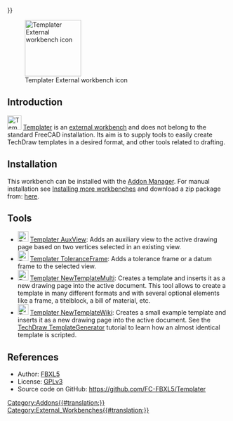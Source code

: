 <languages/>
{{UnfinishedDocu{{#translation:}}}}

{{VeryImportantMessage|This workbench is launched with tools that are still in proof of concept state and need a bit feedback to turn them into proper tools.}}

[[Image:Templater_workbench_icon.svg|thumb|128px|Templater External workbench icon]]

{{TOCright}}

==Introduction==

[[Image:Templater_workbench_icon.svg|32px]] [[Templater_Workbench|Templater]] is an [[External_workbenches|external workbench]] and does not belong to the standard FreeCAD installation. Its aim is to supply tools to easily create TechDraw templates in a desired format, and other tools related to drafting.

==Installation==

This workbench can be installed with the [[Std_AddonMgr|Addon Manager]]. For manual installation see [[Installing_more_workbenches|Installing more workbenches]] and download a zip package from: [https://github.com/FC-FBXL5/Templater/releases/tag/v.0.0.2-alph here].

==Tools==

* [[Image:Templater_AuxView.svg|24px]] [[Templater_AuxView|Templater AuxView]]: Adds an auxiliary view to the active drawing page based on two vertices selected in an existing view.
* [[Image:Templater_ToleranceFrame.svg|24px]] [[Templater_ToleranceFrame|Templater ToleranceFrame]]: Adds a tolerance frame or a datum frame to the selected view.
* [[Image:Templater_NewTemplateMulti.svg|24px]] [[Templater_NewTemplateMulti|Templater NewTemplateMulti]]: Creates a template and inserts it as a new drawing page into the active document. This tool allows to create a template in many different formats and with several optional elements like a frame, a titelblock, a bill of material, etc.
* [[Image:Templater_NewTemplateWiki.svg|24px]] [[Templater_NewTemplateWiki|Templater NewTemplateWiki]]: Creates a small example template and inserts it as a new drawing page into the active document. See the [[TechDraw_TemplateGenerator|TechDraw TemplateGenerator]] tutorial to learn how an almost identical template is scripted.

==References==

* Author: [https://forum.freecad.org/memberlist.php?mode=viewprofile&u=26761 FBXL5]
* License: [https://www.gnu.org/licenses/gpl-3.0.en.html GPLv3]
* Source code on GitHub: https://github.com/FC-FBXL5/Templater


[[Category:Addons{{#translation:}}]]
[[Category:External_Workbenches{{#translation:}}]]